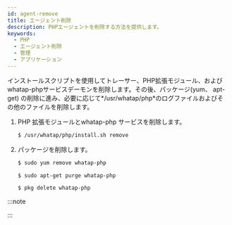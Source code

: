 ```yaml
---
id: agent-remove
title: エージェント削除
description: PHPエージェントを削除する方法を提供します。
keywords:
  - PHP
  - エージェント削除
  - 管理
  - アプリケーション
---
```



インストールスクリプトを使用してトレーサー、PHP拡張モジュール、およびwhatap-phpサービスデーモンを削除します。その後、パッケージ(yum、 apt-get) の削除に進み、必要に応じて*/usr/whatap/php*のログファイルおよびその他のファイルを削除します。

1. PHP 拡張モジュールとwhatap-php サービスを削除します。

   ```bash
   $ /usr/whatap/php/install.sh remove
   ```

2. パッケージを削除します。

   <Tabs>
   <TabItem value="rdct" label="Red Hat/CentOS" default>

   ```bash
   $ sudo yum remove whatap-php
   ```

   </TabItem>
   <TabItem value="dbub" label="Debian/Ubuntu">

   ```bash
   $ sudo apt-get purge whatap-php
   ```

   </TabItem>
   <TabItem value="frbsd" label="FreeBSD">

   ```bash
   $ pkg delete whatap-php
   ```

   </TabItem>
   </Tabs>

:::note


<Phprestartapache />

:::
